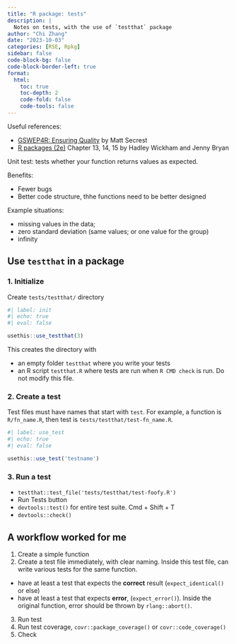 ```yaml
---
title: "R package: tests"
description: |
  Notes on tests, with the use of `testthat` package
author: "Chi Zhang"
date: "2023-10-03"
categories: [RSE, Rpkg]
sidebar: false
code-block-bg: false
code-block-border-left: true
format: 
  html:
    toc: true
    toc-depth: 2
    code-fold: false
    code-tools: false
---
```


Useful references: 

* [GSWEP4R: Ensuring Quality](https://openpharma.github.io/workshop-r-swe-sf/slides/04_quality.html#/title-slide) by Matt Secrest
* [R packages (2e)](https://r-pkgs.org) Chapter 13, 14, 15 by Hadley Wickham and Jenny Bryan

Unit test: tests whether your function returns values as expected.

Benefits: 

* Fewer bugs
* Better code structure, thhe functions need to be better designed



Example situations: 

* missing values in the data; 
* zero standard deviation (same values; or one value for the group)
* infinity 



## Use `testthat` in a package

### 1. Initialize

Create `tests/testthat/` directory

```r
#| label: init
#| echo: true
#| eval: false

usethis::use_testthat(3)
```

This creates the directory with 

* an empty folder `testthat` where you write your tests
* an R script `testthat.R` where tests are run when `R CMD check` is run. Do not modify this file.


### 2. Create a test

Test files must have names that start with `test`. For example, a function is `R/fn_name.R`, then test is `tests/testthat/test-fn_name.R`.


```r
#| label: use_test
#| echo: true
#| eval: false

usethis::use_test('testname')
```


### 3. Run a test

* `testthat::test_file('tests/testthat/test-foofy.R')`
* Run Tests button
* `devtools::test()` for entire test suite. Cmd + Shift + T
* `devtools::check()` 



::: {.callout-tip}

## A workflow worked for me

1. Create a simple function 
2. Create a test file immediately, with clear naming. Inside this test file, can write various tests for the same function.

* have at least a test that expects the **correct** result (`expect_identical()` or else)
* have at least a test that expects **error**, (`expect_error()`). Inside the original function, error should be thrown by `rlang::abort()`.

3. Run test
4. Run test coverage, `covr::package_coverage()` or `covr::code_coverage()`
5. Check

:::







